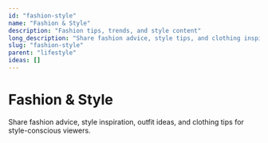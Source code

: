 ```yaml
---
id: "fashion-style"
name: "Fashion & Style"
description: "Fashion tips, trends, and style content"
long_description: "Share fashion advice, style tips, and clothing inspiration"
slug: "fashion-style"
parent: "lifestyle"
ideas: []
---
```


# Fashion & Style

Share fashion advice, style inspiration, outfit ideas, and clothing tips for style-conscious viewers.